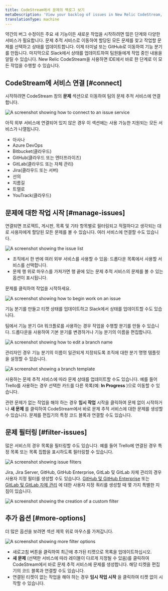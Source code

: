 ```yaml
---
title: CodeStream에서 문제의 백로그 보기
metaDescription: 'View your backlog of issues in New Relic CodeStream, and simplify the process of starting work.'
translationType: machine
---
```










약간의 버그 수정이든 주요 새 기능이든 새로운 작업을 시작하려면 많은 단계와 다양한 서비스가 필요합니다. 문제 추적 서비스로 이동하여 할당된 모든 문제를 찾고 작업할 문제를 선택하고 상태를 업데이트합니다. 이제 터미널 또는 GitHub로 이동하여 기능 분기를 만듭니다. 마지막으로 Slack에서 상태를 업데이트하여 팀원들에게 작업 중인 내용을 알릴 수 있습니다. New Relic CodeStream을 사용하면 IDE에서 바로 한 단계로 이 모든 작업을 수행할 수 있습니다.

## CodeStream에 서비스 연결 [#connect]

시작하려면 CodeStream 창의 **문제** 섹션으로 이동하여 팀의 문제 추적 서비스에 연결합니다.

<img
  title="issue service"
  alt="A screenshot showing how to connect to an issue service"
  src={codestreamIssueProviderConnection}
/>

아직 외부 서비스에 연결되어 있지 않은 경우 이 섹션에는 사용 가능한 지원되는 모든 서비스가 나열됩니다.

* 아사나
* Azure DevOps
* Bitbucket(클라우드)
* GitHub(클라우드 또는 엔터프라이즈)
* GitLab(클라우드 또는 자체 관리)
* Jira(클라우드 또는 서버)
* 선의
* 지름길
* 트렐로
* YouTrack(클라우드)

## 문제에 대한 작업 시작 [#manage-issues]

연결되면 프로젝트, 게시판, 목록 및 기타 항목별로 필터링되고 적절하다고 생각되는 대로 사용자에게 할당된 모든 문제를 볼 수 있습니다. 여러 서비스에 연결할 수도 있습니다.

<img
  title="issue list"
  alt="A screenshot showing the issue list"
  src={codestreamIssuesSectionBacklog}
/>

* 조직에서 한 번에 여러 외부 서비스를 사용할 수 있음: 드롭다운 목록에서 사용할 서비스를 선택합니다.
* 문제 행 위로 마우스를 가져가면 행 끝에 있는 문제 추적 서비스의 문제를 볼 수 있는 옵션이 표시됩니다.

문제를 클릭하여 작업을 시작하세요.

<img
  title="start work"
  alt="A screenshot showing how to begin work on an issue"
  src={codestreamCreateBranchStartWork}
/>

기능 분기를 만들고 티켓 상태를 업데이트하고 Slack에서 상태를 업데이트할 수도 있습니다.

팀에서 기능 분기 Git 워크플로를 사용하는 경우 작업을 수행할 분기를 만들 수 있습니다. 드롭다운을 사용하여 기본 분기를 변경하거나 기능 분기의 이름을 편집합니다.

<img
  title="branch options"
  alt="A screenshot showing how to edit a branch name"
  src={codestreamCreateBranchOptions}
/>

관리자인 경우 기능 분기의 이름이 일관되게 지정되도록 조직에 대한 분기 명명 템플릿을 설정할 수 있습니다.

<img
  title="branch template"
  alt="A screenshot showing a branch template"
  src={codestreamCreateBranchTemplate}
/>

사용하는 문제 추적 서비스에 따라 문제 상태를 업데이트할 수도 있습니다. 예를 들어 Trello를 사용하는 경우 선택한 카드를 다른 목록(예: **In Progress** )으로 이동할 수 있습니다.

관련 문제가 없는 작업을 해야 하는 경우 **임시 작업** 시작을 클릭하여 문제 없이 시작하거나 **새 문제** 를 클릭하여 CodeStream에서 바로 문제 추적 서비스에 대한 문제를 생성할 수 있습니다. 문제를 편집기의 특정 코드 블록과 연결할 수도 있습니다.

## 문제 필터링 [#filter-issues]

많은 서비스의 경우 목록을 필터링할 수도 있습니다. 예를 들어 Trello에 연결된 경우 특정 목록 또는 목록 집합을 표시하도록 필터링할 수 있습니다.

<img
  alt="A screenshot showing issue filters"
  src={codestreamIssuesFilterExample}
/>

Jira, Jira Server, GitHub, GitHub Enterprise, GitLab 및 GitLab 자체 관리의 경우 사용자 지정 필터를 생성할 수도 있습니다. [GitHub 및 GitHub Enterprise](/docs/codestream/codestream-ui-overview/pull-requests-section/#github) 또는 [GitLab 및 GitLab 자체 관리](/docs/codestream/codestream-ui-overview/pull-requests-section/#gitlab) 에 대한 사용자 지정 쿼리를 생성할 때 몇 가지 특별한 지침이 있습니다.

<img
  title="custom-filter"
  alt="A screenshot showing the creation of a custom filter"
  src={codestreamCreateCustomIssueFilter}
/>

## 추가 옵션 [#more-options]

더 많은 옵션을 보려면 섹션 제목 위로 마우스를 가져갑니다.

<img
  title="more-options"
  alt="A screenshot showing more filter options"
  src={codestreamIssuesSectionHeaderButtons}
/>

* 새로고침 버튼을 클릭하여 최근에 추가된 티켓으로 목록을 업데이트하십시오.
* **새 문제** (선택한 서비스에 따라 레이블이 다르게 지정될 수 있음)를 클릭하여 CodeStream에서 바로 문제 추적 서비스에 문제를 생성합니다. 해당 티켓을 편집기의 코드 블록과 연결할 수도 있습니다.
* 연결된 티켓이 없는 작업을 해야 하는 경우 **임시 작업 시작** 을 클릭하여 티켓 없이 시작할 수 있습니다.